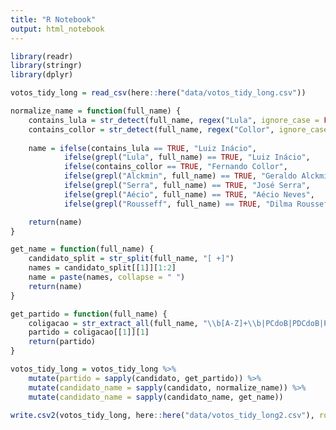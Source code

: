 ```yaml
---
title: "R Notebook"
output: html_notebook
---
```


```r
library(readr)
library(stringr)
library(dplyr)

votos_tidy_long = read_csv(here::here("data/votos_tidy_long.csv"))

normalize_name = function(full_name) {
    contains_lula = str_detect(full_name, regex("Lula", ignore_case = FALSE))
    contains_collor = str_detect(full_name, regex("Collor", ignore_case = FALSE))
    
    name = ifelse(contains_lula == TRUE, "Luiz Inácio", 
            ifelse(grepl("Lula", full_name) == TRUE, "Luiz Inácio", 
            ifelse(contains_collor == TRUE, "Fernando Collor", 
            ifelse(grepl("Alckmin", full_name) == TRUE, "Geraldo Alckmin", 
            ifelse(grepl("Serra", full_name) == TRUE, "José Serra", 
            ifelse(grepl("Aécio", full_name) == TRUE, "Aécio Neves", 
            ifelse(grepl("Rousseff", full_name) == TRUE, "Dilma Rousseff", full_name)))))))

    return(name)
}

get_name = function(full_name) {
    candidato_split = str_split(full_name, "[ +]")
    names = candidato_split[[1]][1:2] 
    name = paste(names, collapse = " ")
    return(name)
}

get_partido = function(full_name) {
    coligacao = str_extract_all(full_name, "\\b[A-Z]+\\b|PCdoB|PDCdoB|PTdoB") 
    partido = coligacao[[1]][1] 
    return(partido)
}

votos_tidy_long = votos_tidy_long %>% 
    mutate(partido = sapply(candidato, get_partido)) %>%
    mutate(candidato_name = sapply(candidato, normalize_name)) %>%
    mutate(candidato_name = sapply(candidato_name, get_name)) 

write.csv2(votos_tidy_long, here::here("data/votos_tidy_long2.csv"), row.names = FALSE)
```

